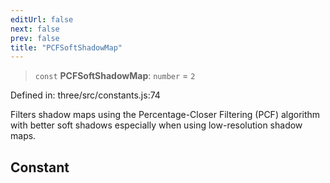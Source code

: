 ```yaml
---
editUrl: false
next: false
prev: false
title: "PCFSoftShadowMap"
---
```


> `const` **PCFSoftShadowMap**: `number` = `2`

Defined in: three/src/constants.js:74

Filters shadow maps using the Percentage-Closer Filtering (PCF) algorithm with
better soft shadows especially when using low-resolution shadow maps.

## Constant
